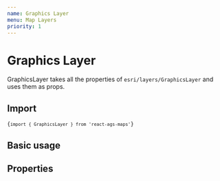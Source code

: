 ```yaml
---
name: Graphics Layer
menu: Map Layers
priority: 1
---
```



# Graphics Layer
GraphicsLayer takes all the properties of `esri/layers/GraphicsLayer` and uses them as props.

## Import
<code>{`import { GraphicsLayer } from 'react-ags-maps'`}</code>

## Basic usage

<Playground>
    <div style={{height: "500px", width: "100%"}}>
        <Map 
            id="basicGraphicsLayer"
            centerX={-97.039099}
            centerY={39.415220}
            zoom={3}
            viewProps={{popup: {defaultPopupTemplateEnabled: true}}}
            mapProps={{basemap: "streets-vector"}}
        >
            <Zoom />
            <LayerList position="bottom-right" />
            <GraphicsLayer 
                graphics={{
                    geometry: {
                        type: "point",
                        x: -98.11,
                        y: 40.11,
                        spatialReference: {
                            wkid: 4326
                        }
                    }
                }}
                title="My Graphics Layer"
            />
        </Map>
    </div>
</Playground>

## Properties
<Props of={GraphicsLayer} />